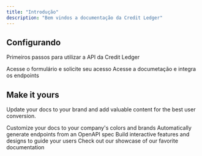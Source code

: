 ```yaml
---
title: "Introdução"
description: "Bem vindos a documentação da Credit Ledger"
---
```


## Configurando

Primeiros passos para utilizar a API da Credit Ledger

<CardGroup cols={2}>
  <Card title="Solicitar credenciais" icon="circle-exclamation" href="https://share.hsforms.com/16rSI5AhfRcKlYOOGb2ktFwscz1t">
    Acesse o formulário e solicite seu acesso
  </Card>

  <Card title="Acessando a API" icon="code" href="https://mintlify.com/docs/development">
    Acesse a documetação e integra os endpoints
  </Card>
</CardGroup>

## Make it yours

Update your docs to your brand and add valuable content for the best user conversion.

<CardGroup cols={2}>
  <Card title="Customize Style" icon="palette" href="https://mintlify.com/docs/settings/global">
    Customize your docs to your company's colors and brands
  </Card>

  <Card title="Reference APIs" icon="code" href="https://mintlify.com/docs/api-playground/openapi">
    Automatically generate endpoints from an OpenAPI spec
  </Card>

  <Card title="Add Components" icon="screwdriver-wrench" href="https://mintlify.com/docs/components/accordion">
    Build interactive features and designs to guide your users
  </Card>

  <Card title="Get Inspiration" icon="stars" href="https://mintlify.com/customers">
    Check out our showcase of our favorite documentation
  </Card>
</CardGroup>